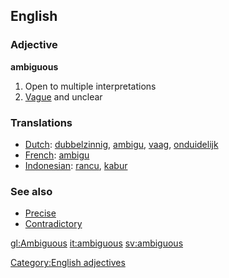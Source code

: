 ==English==
=== Adjective ===
[[Category:English adjectives]]
'''ambiguous'''

# Open to multiple interpretations
# [[Vague]] and unclear

=== Translations ===
*[[Dutch]]: [[dubbelzinnig]], [[ambigu]], [[vaag]], [[onduidelijk]]
*[[French]]: [[ambigu]]
*[[Indonesian]]: [[rancu]], [[kabur]]

===See also===
* [[Precise]]
* [[Contradictory]]

[[gl:Ambiguous]]
[[it:ambiguous]]
[[sv:ambiguous]]